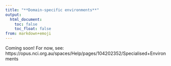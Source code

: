 ```yaml
---
title: "**Domain-specific environments**"
output:
  html_document:
    toc: false
    toc_float: false
from: markdown+emoji
---
```


Coming soon! For now, see: https://opus.nci.org.au/spaces/Help/pages/104202352/Specialised+Environments 